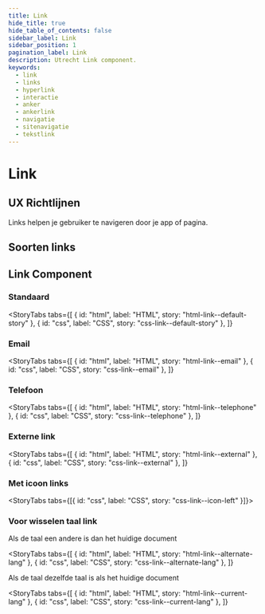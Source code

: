 ```yaml
---
title: Link
hide_title: true
hide_table_of_contents: false
sidebar_label: Link
sidebar_position: 1
pagination_label: Link
description: Utrecht Link component.
keywords:
  - link
  - links
  - hyperlink
  - interactie
  - anker
  - ankerlink
  - navigatie
  - sitenavigatie
  - tekstlink
---
```


<!-- @license CC0-1.0 -->


# Link

## UX Richtlijnen

Links helpen je gebruiker te navigeren door je app of pagina.

<Markdown headingLevel={2} omitH1={true}>
  <UXGuidelines />
</Markdown>

## Soorten links

<Markdown headingLevel={3} omitH1={true}>
  <SoortenLinks />
</Markdown>

## Link Component

### Standaard

<StoryTabs
  tabs={[
    { id: "html", label: "HTML", story: "html-link--default-story" },
    { id: "css", label: "CSS", story: "css-link--default-story" },
  ]}
></StoryTabs>

### Email

<StoryTabs
  tabs={[
    { id: "html", label: "HTML", story: "html-link--email" },
    { id: "css", label: "CSS", story: "css-link--email" },
  ]}
></StoryTabs>

### Telefoon

<StoryTabs
  tabs={[
    { id: "html", label: "HTML", story: "html-link--telephone" },
    { id: "css", label: "CSS", story: "css-link--telephone" },
  ]}
></StoryTabs>

### Externe link

<StoryTabs
  tabs={[
    { id: "html", label: "HTML", story: "html-link--external" },
    { id: "css", label: "CSS", story: "css-link--external" },
  ]}
></StoryTabs>

### Met icoon links

<StoryTabs tabs={[{ id: "css", label: "CSS", story: "css-link--icon-left" }]}></StoryTabs>

### Voor wisselen taal link

Als de taal een andere is dan het huidige document

<StoryTabs
  tabs={[
    { id: "html", label: "HTML", story: "html-link--alternate-lang" },
    { id: "css", label: "CSS", story: "css-link--alternate-lang" },
  ]}
></StoryTabs>

Als de taal dezelfde taal is als het huidige document

<StoryTabs
  tabs={[
    { id: "html", label: "HTML", story: "html-link--current-lang" },
    { id: "css", label: "CSS", story: "css-link--current-lang" },
  ]}
></StoryTabs>
